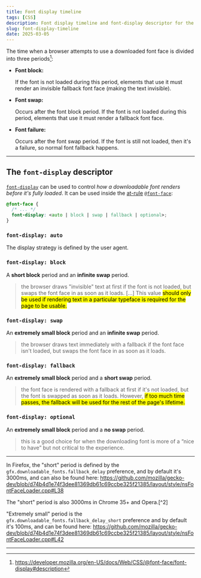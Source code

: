 ```yaml
---
title: Font display timeline
tags: [CSS]
description: Font display timeline and font-display descriptor for the CSS at-rule font-face
slug: font-display-timeline
date: 2025-03-05
---
```


The time when a browser attempts to use a downloaded font face is divided into three periods[^1]:

- **Font block:**
  
    If the font is not loaded during this period, elements that use it must render an invisible fallback font face (making the text invisible).

- **Font swap:**

    Occurs after the font block period. If the font is not loaded during this period, elements that use it must render a fallback font face.

- **Font failure:**

    Occurs after the font swap period. If the font is still not loaded, then it's a failure, so normal font fallback happens.

---

## The `font-display` descriptor

[`font-display`](https://developer.mozilla.org/en-US/docs/Web/CSS/@font-face/font-display) can be used to control _how a downloadable font renders before it's fully loaded_. 
It can be used inside the [at-rule](https://developer.mozilla.org/en-US/docs/Web/CSS/CSS_syntax/At-rule) [`@font-face`](https://developer.mozilla.org/en-US/docs/Web/CSS/@font-face):


```css
@font-face {
  /* ... */
  font-display: <auto | block | swap | fallback | optional>;
}
```

### `font-display: auto`

The display strategy is defined by the user agent.

### `font-display: block`

A **short block** period and an **infinite swap** period.

> the browser draws "invisible" text at first if the font is not loaded, but swaps the font face in as soon as it loads.
> [...]
> This value <mark>should only be used if rendering text in a particular typeface is required for the page to be usable.</mark>

### `font-display: swap`

An **extremely small block** period and an **infinite swap** period.

> the browser draws text immediately with a fallback if the font face isn't loaded, but swaps the font face in as soon as it loads.

### `font-display: fallback`

An **extremely small block** period and a **short swap** period.

> the font face is rendered with a fallback at first if it's not loaded, but the font is swapped as soon as it loads. However, <mark>if too much time passes, the fallback will be used for the rest of the page's lifetime.</mark>

### `font-display: optional`

An **extremely small block** period and a **no swap** period.

> this is a good choice for when the downloading font is more of a “nice to have” but not critical to the experience.

---

In Firefox, the "short" period is defined by the `gfx.downloadable_fonts.fallback_delay` preference, and by default it's 3000ms, and can also be found here: https://github.com/mozilla/gecko-dev/blob/d74b4d1e74f3dee81369db61c69ccbe325f21385/layout/style/nsFontFaceLoader.cpp#L38

<Note>
The "short" period is also 3000ms in Chrome 35+ and Opera.[^2]
</Note>

"Extremely small" period is the `gfx.downloadable_fonts.fallback_delay_short` preference and by default it's 100ms, and can be found here: https://github.com/mozilla/gecko-dev/blob/d74b4d1e74f3dee81369db61c69ccbe325f21385/layout/style/nsFontFaceLoader.cpp#L42

---

[^1]: https://developer.mozilla.org/en-US/docs/Web/CSS/@font-face/font-display#description

[^2]: https://developer.chrome.com/blog/font-display/#differences_in_font_rendering_today
